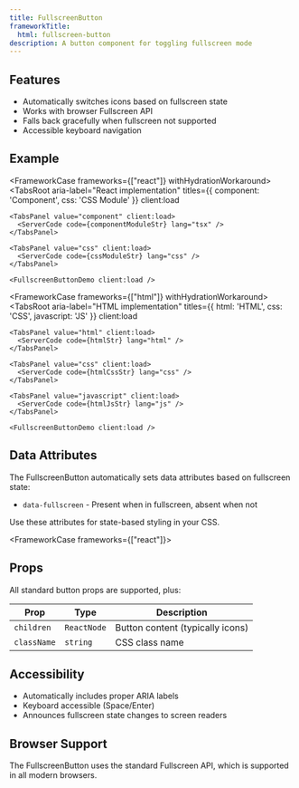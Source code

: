 ```yaml
---
title: FullscreenButton
frameworkTitle:
  html: fullscreen-button
description: A button component for toggling fullscreen mode
---
```



## Features

- Automatically switches icons based on fullscreen state
- Works with browser Fullscreen API
- Falls back gracefully when fullscreen not supported
- Accessible keyboard navigation

## Example

<FrameworkCase frameworks={["react"]} withHydrationWorkaround>
  <TabsRoot
    aria-label="React implementation"
    titles={{ component: 'Component', css: 'CSS Module' }}
    client:load
  >
    <TabsPanel value="component" client:load>
      <ServerCode code={componentModuleStr} lang="tsx" />
    </TabsPanel>

    <TabsPanel value="css" client:load>
      <ServerCode code={cssModuleStr} lang="css" />
    </TabsPanel>

    <FullscreenButtonDemo client:load />
  </TabsRoot>
</FrameworkCase>

<FrameworkCase frameworks={["html"]} withHydrationWorkaround>
  <TabsRoot
    aria-label="HTML implementation"
    titles={{ html: 'HTML', css: 'CSS', javascript: 'JS' }}
    client:load
  >
    <TabsPanel value="html" client:load>
      <ServerCode code={htmlStr} lang="html" />
    </TabsPanel>

    <TabsPanel value="css" client:load>
      <ServerCode code={htmlCssStr} lang="css" />
    </TabsPanel>

    <TabsPanel value="javascript" client:load>
      <ServerCode code={htmlJsStr} lang="js" />
    </TabsPanel>

    <FullscreenButtonDemo client:load />
  </TabsRoot>
</FrameworkCase>

## Data Attributes

The FullscreenButton automatically sets data attributes based on fullscreen state:

- `data-fullscreen` - Present when in fullscreen, absent when not

Use these attributes for state-based styling in your CSS.

<FrameworkCase frameworks={["react"]}>

## Props

All standard button props are supported, plus:

| Prop | Type | Description |
|------|------|-------------|
| `children` | `ReactNode` | Button content (typically icons) |
| `className` | `string` | CSS class name |

</FrameworkCase>

## Accessibility

- Automatically includes proper ARIA labels
- Keyboard accessible (Space/Enter)
- Announces fullscreen state changes to screen readers

## Browser Support

The FullscreenButton uses the standard Fullscreen API, which is supported in all modern browsers.
